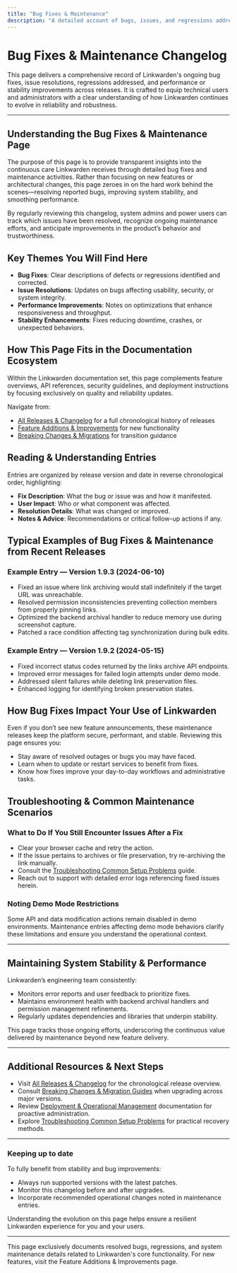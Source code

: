 ```yaml
---
title: "Bug Fixes & Maintenance"
description: "A detailed account of bugs, issues, and regressions addressed in each release, alongside stability or performance improvements. This page gives technical users and administrators insights into system reliability and ongoing product care."
---
```


# Bug Fixes & Maintenance Changelog

This page delivers a comprehensive record of Linkwarden's ongoing bug fixes, issue resolutions, regressions addressed, and performance or stability improvements across releases. It is crafted to equip technical users and administrators with a clear understanding of how Linkwarden continues to evolve in reliability and robustness.

---

## Understanding the Bug Fixes & Maintenance Page

The purpose of this page is to provide transparent insights into the continuous care Linkwarden receives through detailed bug fixes and maintenance activities. Rather than focusing on new features or architectural changes, this page zeroes in on the hard work behind the scenes—resolving reported bugs, improving system stability, and smoothing performance.

By regularly reviewing this changelog, system admins and power users can track which issues have been resolved, recognize ongoing maintenance efforts, and anticipate improvements in the product’s behavior and trustworthiness.

## Key Themes You Will Find Here

- **Bug Fixes**: Clear descriptions of defects or regressions identified and corrected.
- **Issue Resolutions**: Updates on bugs affecting usability, security, or system integrity.
- **Performance Improvements**: Notes on optimizations that enhance responsiveness and throughput.
- **Stability Enhancements**: Fixes reducing downtime, crashes, or unexpected behaviors.

## How This Page Fits in the Documentation Ecosystem

Within the Linkwarden documentation set, this page complements feature overviews, API references, security guidelines, and deployment instructions by focusing exclusively on quality and reliability updates.

Navigate from:

- [All Releases & Changelog](./all-releases) for a full chronological history of releases
- [Feature Additions & Improvements](./feature-highlights) for new functionality
- [Breaking Changes & Migrations](../breaking-changes/migration-guides) for transition guidance

## Reading & Understanding Entries

Entries are organized by release version and date in reverse chronological order, highlighting:

- **Fix Description**: What the bug or issue was and how it manifested.
- **User Impact**: Who or what component was affected.
- **Resolution Details**: What was changed or improved.
- **Notes & Advice**: Recommendations or critical follow-up actions if any.

## Typical Examples of Bug Fixes & Maintenance from Recent Releases

### Example Entry — Version 1.9.3 (2024-06-10)

- Fixed an issue where link archiving would stall indefinitely if the target URL was unreachable.
- Resolved permission inconsistencies preventing collection members from properly pinning links.
- Optimized the backend archival handler to reduce memory use during screenshot capture.
- Patched a race condition affecting tag synchronization during bulk edits.

### Example Entry — Version 1.9.2 (2024-05-15)

- Fixed incorrect status codes returned by the links archive API endpoints.
- Improved error messages for failed login attempts under demo mode.
- Addressed silent failures while deleting link preservation files.
- Enhanced logging for identifying broken preservation states.

## How Bug Fixes Impact Your Use of Linkwarden

Even if you don’t see new feature announcements, these maintenance releases keep the platform secure, performant, and stable. Reviewing this page ensures you:

- Stay aware of resolved outages or bugs you may have faced.
- Learn when to update or restart services to benefit from fixes.
- Know how fixes improve your day-to-day workflows and administrative tasks.

## Troubleshooting & Common Maintenance Scenarios

### What to Do If You Still Encounter Issues After a Fix

- Clear your browser cache and retry the action.
- If the issue pertains to archives or file preservation, try re-archiving the link manually.
- Consult the [Troubleshooting Common Setup Problems](../../getting-started/troubleshooting-faq/common-setup-issues) guide.
- Reach out to support with detailed error logs referencing fixed issues herein.

### Noting Demo Mode Restrictions

Some API and data modification actions remain disabled in demo environments. Maintenance entries affecting demo mode behaviors clarify these limitations and ensure you understand the operational context.

---

## Maintaining System Stability & Performance

Linkwarden’s engineering team consistently:

- Monitors error reports and user feedback to prioritize fixes.
- Maintains environment health with backend archival handlers and permission management refinements.
- Regularly updates dependencies and libraries that underpin stability.

This page tracks those ongoing efforts, underscoring the continuous value delivered by maintenance beyond new feature delivery.

---

## Additional Resources & Next Steps

- Visit [All Releases & Changelog](./all-releases) for the chronological release overview.
- Consult [Breaking Changes & Migration Guides](../breaking-changes/migration-guides) when upgrading across major versions.
- Review [Deployment & Operational Management](../../deployment/operational-management/monitoring-logging) documentation for proactive administration.
- Explore [Troubleshooting Common Setup Problems](../../getting-started/troubleshooting-faq/common-setup-issues) for practical recovery methods.

---

### Keeping up to date

To fully benefit from stability and bug improvements:

- Always run supported versions with the latest patches.
- Monitor this changelog before and after upgrades.
- Incorporate recommended operational changes noted in maintenance entries.

Understanding the evolution on this page helps ensure a resilient Linkwarden experience for you and your users.


---

<Note>
This page exclusively documents resolved bugs, regressions, and system maintenance details related to Linkwarden's core functionality. For new features, visit the Feature Additions & Improvements page.
</Note>